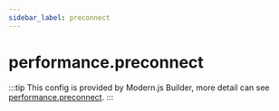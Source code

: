 ```yaml
---
sidebar_label: preconnect
---
```


# performance.preconnect

:::tip
This config is provided by Modern.js Builder, more detail can see [performance.preconnect](https://modernjs.dev/builder/en/api/config-performance.html#performancepreconnect).
:::


<Main />
